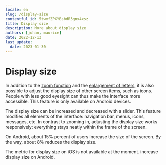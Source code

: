 ```yaml
---
locale: en
slug: /display-size
contentful_id: 5twmfZPXYBsbdR3gnx4xsz
title: Display size
description: More about display size
authors: [johan, maurice]
date: 2022-12-13
last_update:
  date: 2023-01-30
---
```


# Display size

In addition to the [zoom function](/en/stats/zoom) and the [enlargement of letters](/en/articles/assistive-technologies/text-enlargement), it is also possible to adjust the display size of other screen items, such as icons. People with less good eyesight can thus make the interface more accessible. This feature is only available on Android devices.

The display size can be increased and decreased with a slider. This feature modifies all elements of the interface: navigation bar, menus, icons, messages, etc. In contrast to zooming in, adjusting the display size works responsively: everything stays neatly within the frame of the screen.

On Android, about 15% percent of users increase the size of the screen. By the way, about 8% reduces the display size.

<TwoColumnBlock>
  <LeftColumn>
    <ColumnRow>
      <TextBlock showBackgroundColor={true}>
        The metric for display size on iOS is not available at the moment.
        <CustomLink
          url="/en/stats/display-size"
          label="More about display size"
          external={false}
        />
      </TextBlock>
    </ColumnRow>
  </LeftColumn>
  <RightColumn>
    <ColumnRow>
      <PercentageBlock
        metrics={[
          { title: 'Bigger display size', key: 'android-screen_display_scale_default_comparison-bigger', isPercentage: true }
        ]}
        label="More about display size"
        url="/en/stats/display-size">
        increase display size on Android.
      </PercentageBlock>
    </ColumnRow>
  </RightColumn>
</TwoColumnBlock>
